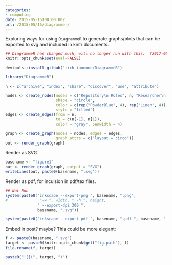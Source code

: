 ```yaml
---
categories:
- computing
date: 2015-05-15T00:00:00Z
url: /2015/05/15/diagrammer/
---
```


Exploring ways for using `DiagrammeR` to generate graphs/plots that can be exported to svg and included in knitr documents.

```r
## DiagrammeR has changed much, will no longer run with this.  (2017-05-10 on Hugo Migration). So:
knitr::opts_chunk$set(eval=FALSE)
```


```r
devtools::install_github("rich-iannone/DiagrammeR")
```

```r
library("DiagrammeR")
```

```r
n <- c("archive", "index", "share", "discover", "use", "attribute")

nodes <- create_nodes(nodes = c("Repository\n Roles", n, "Researcher\n Roles"), 
                      shape = "circle", 
                      color = c(rep("PowderBlue", 4), rep("Linen", 4)),
                      style = "filled")
edges <- create_edges(from = n, 
                      to = c(n[-1], n[1]),
                      color = "gray", penwidth = 4)

graph <- create_graph(nodes = nodes, edges = edges, 
                      graph_attrs = c("layout = circo"))
out <- render_graph(graph)
```


Render as SVG

```r
basename <- "figure1"
out <- render_graph(graph, output = "SVG")
writeLines(out, paste0(basename, ".svg"))
```

Render as pdf, for inculsion in pdf/tex files.

```r
## Not Run
system(paste0("inkscape --export-png ", basename, ".png", 
#              "-w ", width, " -h ", height, 
              " --export-dpi 300 ", 
              basename, ".svg")) 

system(paste0("inkscape --export-pdf ", basename, ".pdf ", basename, ".svg")) 
```

Embed in post? maybe? This could be more elegant:

```r
f <- paste0(basename, ".svg")
target <- paste0(knitr::opts_chunk$get("fig.path"), f)
file.rename(f, target)
```

```r
paste0("![](", target, ")")
```

